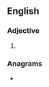 {{also|softboiled|soft-boiled}}
==English==

===Adjective===
{{en-adj|-}}

# {{alternative spelling of|en|soft-boiled}}

===Anagrams===
* {{anagrams|en|a=bdefiloost|field boots|fieldboots}}